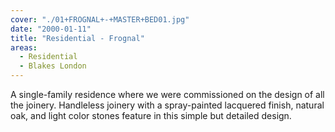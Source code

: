 ```yaml
---
cover: "./01+FROGNAL+-+MASTER+BED01.jpg"
date: "2000-01-11"
title: "Residential - Frognal"
areas:
  - Residential
  - Blakes London 
---
```


A single-family residence where we
were commissioned on the design of all
the joinery.
Handleless joinery with a spray-painted
lacquered finish, natural oak, and light
color stones feature in this simple but
detailed design.
